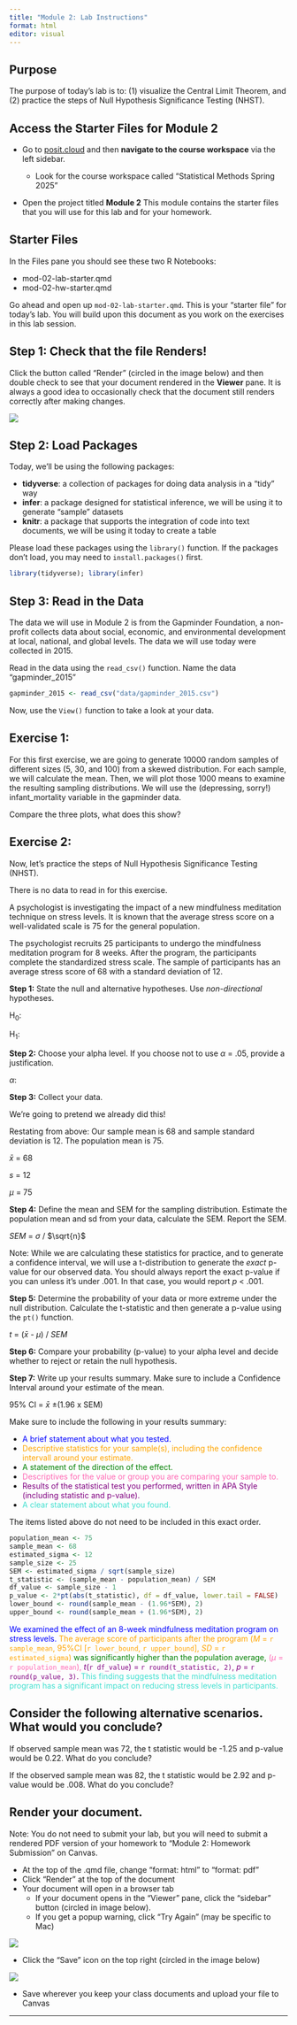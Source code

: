 ```yaml
---
title: "Module 2: Lab Instructions"
format: html
editor: visual
---
```


## Purpose

The purpose of today's lab is to: (1) visualize the Central Limit Theorem, and (2) practice the steps of Null Hypothesis Significance Testing (NHST).

## Access the Starter Files for Module 2

-   Go to [posit.cloud](posit.cloud) and then **navigate to the course workspace** via the left sidebar.

    -   Look for the course workspace called "Statistical Methods Spring 2025"

-   Open the project titled **Module 2** This module contains the starter files that you will use for this lab and for your homework.

## Starter Files

In the Files pane you should see these two R Notebooks:

-   mod-02-lab-starter.qmd
-   mod-02-hw-starter.qmd

Go ahead and open up `mod-02-lab-starter.qmd`. This is your "starter file" for today's lab. You will build upon this document as you work on the exercises in this lab session.

## Step 1: Check that the file Renders!

Click the button called "Render" (circled in the image below) and then double check to see that your document rendered in the **Viewer** pane. It is always a good idea to occasionally check that the document still renders correctly after making changes.

![](images/render.png)

## Step 2: Load Packages

Today, we'll be using the following packages:

-   **tidyverse**: a collection of packages for doing data analysis in a "tidy" way
-   **infer**: a package designed for statistical inference, we will be using it to generate "sample" datasets
-   **knitr**: a package that supports the integration of code into text documents, we will be using it today to create a table

Please load these packages using the `library()` function. If the packages don't load, you may need to `install.packages()` first.

```r
library(tidyverse); library(infer)
```

## Step 3: Read in the Data

The data we will use in Module 2 is from the Gapminder Foundation, a non-profit collects data about social, economic, and environmental development at local, national, and global levels. The data we will use today were collected in 2015.

Read in the data using the `read_csv()` function. Name the data "gapminder_2015"

```r
gapminder_2015 <- read_csv("data/gapminder_2015.csv")
```

Now, use the `View()` function to take a look at your data.

## Exercise 1:

For this first exercise, we are going to generate 10000 random samples of different sizes (5, 30, and 100) from a skewed distribution. For each sample, we will calculate the mean. Then, we will plot those 1000 means to examine the resulting sampling distributions. We will use the (depressing, sorry!) infant_mortality variable in the gapminder data. 

Compare the three plots, what does this show?

## Exercise 2:

Now, let's practice the steps of Null Hypothesis Significance Testing (NHST). 

:::callout-note
There is no data to read in for this exercise. 
:::

A psychologist is investigating the impact of a new mindfulness meditation technique on stress levels. It is known that the average stress score on a well-validated scale is 75 for the general population.

The psychologist recruits 25 participants to undergo the mindfulness meditation program for 8 weeks. After the program, the participants complete the standardized stress scale. The sample of participants has an average stress score of 68 with a standard deviation of 12. 

**Step 1:** State the null and alternative hypotheses. Use _non-directional_ hypotheses.

H~0~:

H~1~:

**Step 2:** Choose your alpha level. If you choose not to use $\alpha$ = .05, provide a justification.

$\alpha$: 

**Step 3:** Collect your data.

We're going to pretend we already did this! 

Restating from above: Our sample mean is 68 and sample standard deviation is 12. The population mean is 75. 

$\bar{x}$ = 68

_s_ = 12

$\mu$ = 75

**Step 4:** Define the mean and SEM for the sampling distribution. Estimate the population mean and sd from your data, calculate the SEM. Report the SEM.

_SEM_ = $\sigma$ / $\sqrt{n}$

:::callout-note
Note: While we are calculating these statistics for practice, and to generate a confidence interval, we will use a t-distribution to generate the _exact_ p-value for our observed data. You should always report the exact p-value if you can unless it's under .001. In that case, you would report _p_ < .001. 
:::

**Step 5:** Determine the probability of your data or more extreme under the null distribution. Calculate the t-statistic and then generate a p-value using the `pt()` function.

_t_ = ($\bar{x}$ - $\mu$) / _SEM_

**Step 6:** Compare your probability (p-value) to your alpha level and decide whether to reject or retain the null hypothesis. 

**Step 7:** Write up your results summary. Make sure to include a Confidence Interval around your estimate of the mean. 

95% CI = $\bar{x}$ &pm;(1.96 x SEM)

Make sure to include the following in your results summary:

  *   <span style="color: blue;">A brief statement about what you tested.<span>
  *   <span style="color: orange;">Descriptive statistics for your sample(s), including the confidence intervall around your estimate.<span>
  *   <span style="color: green;">A statement of the direction of the effect.<span>
  *   <span style="color: hotpink;">Descriptives for the value or group you are comparing your sample to.<span> 
  *   <span style="color: purple;">Results of the statistical test you performed, written in APA Style (including statistic and p-value).<span>
  *   <span style="color: turquoise;">A clear statement about what you found.<span>

:::callout-note
The items listed above do not need to be included in this exact order.

:::


```r
population_mean <- 75
sample_mean <- 68
estimated_sigma <- 12
sample_size <- 25
SEM <- estimated_sigma / sqrt(sample_size)
t_statistic <- (sample_mean - population_mean) / SEM
df_value <- sample_size - 1
p_value <- 2*pt(abs(t_statistic), df = df_value, lower.tail = FALSE)
lower_bound <- round(sample_mean - (1.96*SEM), 2)
upper_bound <- round(sample_mean + (1.96*SEM), 2)
```

<span style="color: blue;">We examined the effect of an 8-week mindfulness meditation program on stress levels.<span> <span style="color: orange;">The average score of participants after the program (_M_ = `r sample_mean`, 95%CI [`r lower_bound`, `r upper_bound`], _SD_ = `r estimated_sigma`)<span> <span style="color: green;">was significantly higher than the population average,<span> <span style="color: hotpink;">($\mu$ = `r population_mean`)<span>, <span style="color: purple;">_t_(`r df_value`) = `r round(t_statistic, 2)`, _p_ = `r round(p_value, 3)`.<span> <span style="color: turquoise;">This finding suggests that the mindfulness meditation program has a significant impact on reducing stress levels in participants.<span>

## Consider the following alternative scenarios. What would you conclude?

If observed sample mean was 72, the t statistic would be -1.25 and p-value would be 0.22. What do you conclude?

If the observed sample mean was 82, the t statistic would be 2.92 and p-value would be .008. What do you conclude?

## Render your document.

Note: You do not need to submit your lab, but you will need to submit a rendered PDF version of your homework to "Module 2: Homework Submission" on Canvas.

-   At the top of the .qmd file, change "format: html" to "format: pdf"
-   Click "Render" at the top of the document
-   Your document will open in a browser tab
    -   If your document opens in the "Viewer" pane, click the "sidebar" button (circled in image below). 
    -   If you get a popup warning, click "Try Again" (may be specific to Mac)

![](images/sidebar.png)

-   Click the "Save" icon on the top right (circled in the image below)

![](images/save_pdf.png)


-   Save wherever you keep your class documents and upload your file to Canvas

------------------------------------------------------------------------
